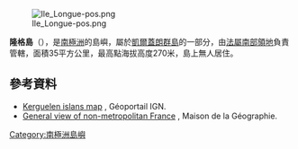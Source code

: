 [[Image:Ile_Longue-pos.png|right]]

{{coord|49|32|S|69|54|E|type:isle_region:FR-TF|display=title}}

'''隆格島'''（{{lang-fr|Île Longue}}），是[[南極洲|南極洲]]的島嶼，屬於[[凱爾蓋朗群島|凱爾蓋朗群島]]的一部分，由[[法屬南部領地|法屬南部領地]]負責管轄，面積35平方公里，最高點海拔高度270米，島上無人居住。

==參考資料==
* [http://www.geoportail.fr/?event=DisplayCartoVisu&url_insert=a2b7c36ef7debf414b3b8b5e1a34e0d1 Kerguelen islans map] {{Wayback|url=http://www.geoportail.fr/?event=DisplayCartoVisu&url_insert=a2b7c36ef7debf414b3b8b5e1a34e0d1 |date=20071114145207 }}, Géoportail IGN.
* [http://www.mgm.fr/PUB/Mappemonde/M299/Tableau.pdf General view of non-metropolitan France] {{Wayback|url=http://www.mgm.fr/PUB/Mappemonde/M299/Tableau.pdf |date=20131105092108 }}, Maison de la Géographie.

{{Antarctica-geo-stub}}
[[Category:南極洲島嶼|Category:南極洲島嶼]]